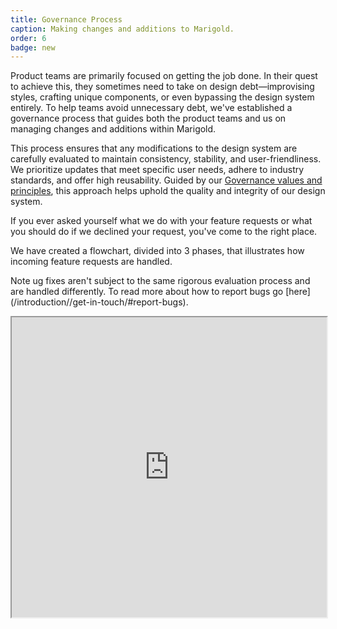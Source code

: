 ```yaml
---
title: Governance Process
caption: Making changes and additions to Marigold.
order: 6
badge: new
---
```


Product teams are primarily focused on getting the job done. In their quest to achieve this, they sometimes need to take on design debt—improvising styles, crafting unique components, or even bypassing the design system entirely. To help teams avoid unnecessary debt, we've established a governance process that guides both the product teams and us on managing changes and additions within Marigold.

This process ensures that any modifications to the design system are carefully evaluated to maintain consistency, stability, and user-friendliness. We prioritize updates that meet specific user needs, adhere to industry standards, and offer high reusability. Guided by our [Governance values and principles](/introduction/governance-values), this approach helps uphold the quality and integrity of our design system.

If you ever asked yourself what we do with your feature requests or what you should do if we declined your request, you've come to the right place.

We have created a flowchart, divided into 3 phases, that illustrates how incoming feature requests are handled.

<SectionMessage>
  <SectionMessage.Title>Note</SectionMessage.Title>
  <SectionMessage.Content>
    ug fixes aren't subject to the same rigorous evaluation process and are
    handled differently. To read more about how to report bugs go
    [here](/introduction//get-in-touch/#report-bugs).
  </SectionMessage.Content>
</SectionMessage>

<p />

<iframe
  title="governance flowchart"
  className="border-border-base border"
  width="100%"
  height="480"
  src="https://www.figma.com/embed?embed_host=share&url=https%3A%2F%2Fwww.figma.com%2Ffile%2FXnvTRolISplT6ZKtLYS8KG%2FManaging-Changes-and-Additions-to-the-Design-System%253A-Flowchart%3Ftype%3Dwhiteboard%26node-id%3D0%253A1%26t%3Db3p2S27ZxriQPK27-1"
  allowfullscreen
/>

## Phase 1: Product team discovers a problem

What should you do if, while using the design system, you discover it's unable to provide something you need?

<Columns columns={[5, 5]} space={4}>
  <div>
    **Step 1:** The process begins when the product team discovers a problem with
    Marigold, which could be, for example, a missing, broken, or
    non-user-friendly component.

    **Step 2:** The product team should first try to discover whether the Design System offers an existing alternative to solve the problem.

    - **Yes:** If a viable alternative exists within the design system, the product team should use it.

    - **No:** If there is no viable alternative, the product team should write a [request(internal only)](https://reservix.atlassian.net/servicedesk/customer/portal/77).

    If the product team writes a support ticket, this triggers phase 2.

  </div>
    <Image width={700} height={900} src="/governance-phase1.png" alt="governance phase 1" />
</Columns>

## Phase 2: Design system team evaluates the request

This phase is only relevant if you have written a support ticket. This phase explains what happens to your request and how we evaluate it.

<Stack space={4}>
    <Columns columns={[5, 5]} space={4}>
        <div>
            **Step 1:** If we have received a request through our [support portal (internal only)](https://reservix.atlassian.net/servicedesk/customer/portal/77) we have to check if there is clear evidence of user need.

            - **Yes:** If there is clear evidence of user need, move to step 2.

            - **No:** If there isn't clear evidence, the request is declined, and alternative solutions are offered.

        </div>
      <Image width={700} height={900} src="/governance-phase2-1.png" alt="governance phase 2 step 1" />
    </Columns>
    <Columns columns={[5, 5]} space={4}>
        <div>
            **Step 2:** For the next decision we have to check if the requested change will feel familiar to our users, i.e., if it is consistent with broader UX standards.

            - **Yes:** If the requested change will feel familiar to users, move to step 3.

            - **No:** If it won't feel familiar the request is declined and alternative solutions are offered.
        </div>
        <Image width={700} height={900} src="/governance-phase2-2.png" alt="governance phase 2 step 2" />
    </Columns>
    <Columns columns={[5, 5]} space={4}>
        <div>
        **Step 3:** We have to check if the change is likely to be reusable across multiple products.

        - **Yes:** If the change is likely to be reusable across multiple products, we approve the request.

        - **No:** If it isn't likely to be reusable, the request is declined, and alternative solutions are offered.
        </div>
          <Image width={700} height={900} src="/governance-phase2-3.png" alt="governance phase 2 step 3" />
        </Columns>
    <Columns columns={[5, 5]} space={4}>
        <div>
            **Step 4:** The next step is to determine the estimated timeline, including the roadmap and estimated effort.

            **Step 5:** The product team decides if the estimated implementation timeline will meet their needs.

            - **Yes:** If the estimated timeline works for the product team, the product team waits for delivery ​while the Design System Team proceeds to Phase 3a.

            - **No:** If the estimated timeline does not work, the process goes to Phase 3b.
          </div>
          <Image width={700} height={900} src="/governance-phase2-4.png" alt="governance phase 2 step 4" />
    </Columns>

</Stack>

## Phase 3a: Design system team fulfills the request

This phase can only be achieved if the estimated time for the request is acceptable for you and your team and you are willing to wait for us to deliver it. ​In that case, you can follow the process below.

<Columns columns={[5, 5]} space={4}>
  <div>
    **Step 1:** We start designing the request or addition.

    **Step 2:** Does the design fulfill [WCAG 2.1 AA](https://www.w3.org/TR/WCAG21/) requirements:

    - **Yes:** If the result meets [WCAG 2.1 AA](https://www.w3.org/TR/WCAG21/) requirements, proceed to testing.

    - **No:** If it does not meet these requirements, the design decisions must be revisited.

    **Step 3:** Test the design in real-world environments, ideally with real users.

    **Step 4:** We need to check if the solution meets the three key criteria: user need, familiarity, and reusability.

    - **Yes:** If it still meets all three criteria, proceed to the voting stage in step 5.

    - **No:** If it does not meet the criteria, iterate on the design.

    **Step 5:** The Design System Team and major stakeholders (e.g., UX/UI Community of Practice) vote on the solution. Is there agreement?

    - **Yes:** If there is consensus, proceed to documentation.

    - **No:** If there is no consensus, revisit the design and address concerns.

    **Step 6:** We document the approved changes.

    **Step 7:** We merge the changes to the codebase.

    **Step 8:** We communicate the change or addition.

</div>
    <Image
      width={700}
      height={900}
      src="/governance-phase3a.png"
      alr="governance phase 3a"
    />
  </Columns>

## Phase 3b: Product team’s response if request can’t or won’t be fulfilled

What if you cannot wait for us to deliver a request, or we decide it doesn't meet our criteria for becoming part of the design system?​

<Columns columns={[5, 5]} space={4}>
<div>
    **Step 1:** The product team must decide if they are still convinced of the need for their request.

    - **Yes:** If the product team is still convinced of the need for the request, they proceed to step 2.

    - **No:** If the product team is no longer convinced of the need for the request, the process ends, and the product team re-examines their requirements.

    **Step 2:** If the product team is still convinced of the need for the request, they can choose to build their own component or solution, receiving support as needed​ from the design system team.

    **Step 3:** Throughout the development process, the product team frequently coordinates with the design system team to ensure alignment and adherence to guidelines.

    **Step 4:** The product team ensures that all design tokens and sub-elements used in their solution are sourced from the design system as much as possible to maintain consistency.

    **Step 5:** The product team takes ownership of the custom solution they have developed. They document the solution and maintain it.

    **Step 6:** If, at some point, a viable alternative becomes available, the product team can decide to use it in place of their custom solution.

    - **Yes:** If a viable alternative becomes available in the design system, the product team removes their custom solution and implements the official one.

    - **No:** If there is still no alternative available in the design system the product team continue to maintain their custom solution.

</div>
    <Image
      width={700}
      height={900}
      src="/governance-phase3b.png"
      alt="governance phase 3b"
    />
  
</Columns>

<SectionMessage>
  <SectionMessage.Title>
  End of process
  </SectionMessage.Title>
  <SectionMessage.Content>
      With end of Phase 3a the request is fulfilled and the process of making changes and additions is done. 🎉

      In Phase 3b, the process concludes either with the product team maintaining the change or awaiting an alternative solution from the Design System Team.

  </SectionMessage.Content>
</SectionMessage>
